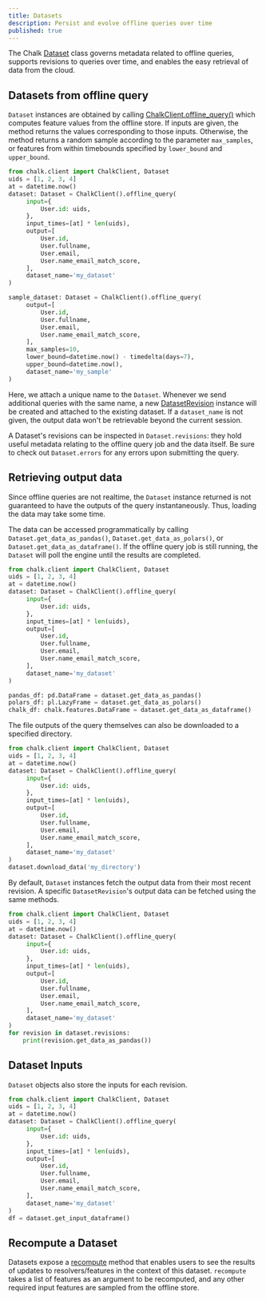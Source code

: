 ```yaml
---
title: Datasets
description: Persist and evolve offline queries over time
published: true
---
```


The Chalk [Dataset](/api-docs#Dataset) class governs metadata related to offline queries,
supports revisions to queries over time, and enables the easy retrieval
of data from the cloud.

## Datasets from offline query

`Dataset` instances are obtained by calling [ChalkClient.offline_query()](/api-docs#ChalkClient.offline_query)
which computes feature values from the offline store.
If inputs are given, the method returns the values corresponding to those inputs.
Otherwise, the method returns a random sample according to the parameter `max_samples`,
or features from within timebounds specified by `lower_bound` and `upper_bound`.

```py
from chalk.client import ChalkClient, Dataset
uids = [1, 2, 3, 4]
at = datetime.now()
dataset: Dataset = ChalkClient().offline_query(
     input={
         User.id: uids,
     },
     input_times=[at] * len(uids),
     output=[
         User.id,
         User.fullname,
         User.email,
         User.name_email_match_score,
     ],
     dataset_name='my_dataset'
)

sample_dataset: Dataset = ChalkClient().offline_query(
     output=[
         User.id,
         User.fullname,
         User.email,
         User.name_email_match_score,
     ],
     max_samples=10,
     lower_bound=datetime.now() - timedelta(days=7),
     upper_bound=datetime.now(),
     dataset_name='my_sample'
)
```

Here, we attach a unique name to the `Dataset`. Whenever we send additional
queries with the same name, a new [DatasetRevision](/api-docs#DatasetRevision) instance will be created
and attached to the existing dataset.
If a `dataset_name` is not given, the output data won't be retrievable beyond the current session.

A Dataset's revisions can be inspected in `Dataset.revisions`:
they hold useful metadata relating to the offline query job and the data itself.
Be sure to check out `Dataset.errors` for any errors upon submitting the query.

## Retrieving output data

Since offline queries are not realtime, the `Dataset` instance returned
is not guaranteed to have the outputs of the query instantaneously.
Thus, loading the data may take some time.

The data can be accessed programmatically by calling
`Dataset.get_data_as_pandas()`,  `Dataset.get_data_as_polars()`, or `Dataset.get_data_as_dataframe()`.
If the offline query job is still running, the `Dataset` will poll the engine until the
results are completed.

```py
from chalk.client import ChalkClient, Dataset
uids = [1, 2, 3, 4]
at = datetime.now()
dataset: Dataset = ChalkClient().offline_query(
     input={
         User.id: uids,
     },
     input_times=[at] * len(uids),
     output=[
         User.id,
         User.fullname,
         User.email,
         User.name_email_match_score,
     ],
     dataset_name='my_dataset'
)

pandas_df: pd.DataFrame = dataset.get_data_as_pandas()
polars_df: pl.LazyFrame = dataset.get_data_as_polars()
chalk_df: chalk.features.DataFrame = dataset.get_data_as_dataframe()
```

The file outputs of the query themselves can also be downloaded to a specified directory.

```py
from chalk.client import ChalkClient, Dataset
uids = [1, 2, 3, 4]
at = datetime.now()
dataset: Dataset = ChalkClient().offline_query(
     input={
         User.id: uids,
     },
     input_times=[at] * len(uids),
     output=[
         User.id,
         User.fullname,
         User.email,
         User.name_email_match_score,
     ],
     dataset_name='my_dataset'
)
dataset.download_data('my_directory')
```

By default, `Dataset` instances fetch the output data from their most recent revision.
A specific `DatasetRevision`'s output data can be fetched using the same methods.

```py
from chalk.client import ChalkClient, Dataset
uids = [1, 2, 3, 4]
at = datetime.now()
dataset: Dataset = ChalkClient().offline_query(
     input={
         User.id: uids,
     },
     input_times=[at] * len(uids),
     output=[
         User.id,
         User.fullname,
         User.email,
         User.name_email_match_score,
     ],
     dataset_name='my_dataset'
)
for revision in dataset.revisions:
    print(revision.get_data_as_pandas())
```

## Dataset Inputs

`Dataset` objects also store the inputs for each revision.

```py
from chalk.client import ChalkClient, Dataset
uids = [1, 2, 3, 4]
at = datetime.now()
dataset: Dataset = ChalkClient().offline_query(
     input={
         User.id: uids,
     },
     input_times=[at] * len(uids),
     output=[
         User.id,
         User.fullname,
         User.email,
         User.name_email_match_score,
     ],
     dataset_name='my_dataset'
)
df = dataset.get_input_dataframe()
```


## Recompute a Dataset

Datasets expose a [recompute](/api-docs#Dataset.recompute) method
that enables users to see the results of updates to resolvers/features in the context of this dataset.
`recompute` takes a list of features as an argument to be recomputed,
and any other required input features are sampled from the offline store.
